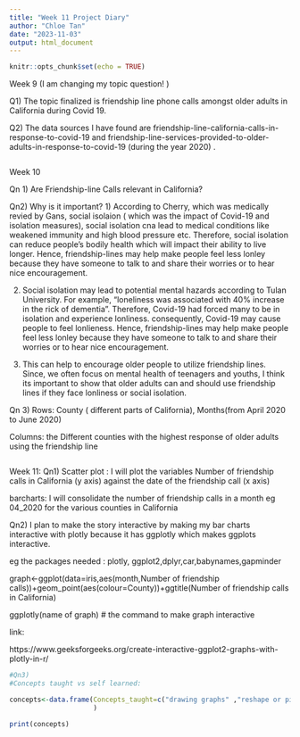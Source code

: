 ---
title: "Week 11 Project Diary"
author: "Chloe Tan"
date: "2023-11-03"
output: html_document
---

```{r setup, include=FALSE}
knitr::opts_chunk$set(echo = TRUE)
```

Week 9 (I am changing my topic question! )

Q1) The topic finalized is friendship line phone calls amongst older adults in California during Covid 19.

Q2) The data sources I have found are friendship-line-california-calls-in-response-to-covid-19 and friendship-line-services-provided-to-older-adults-in-response-to-covid-19 (during the year 2020) . 

```{r}

```
Week 10

Qn 1) Are Friendship-line Calls relevant in California? 

Qn2) Why is it important? 
1) According to Cherry, which was medically revied by Gans, social isolaion ( which was the impact of Covid-19 and isolation measures), social isolation cna lead to medical conditions like weakened immunity and high blood pressure etc. Therefore, social isolation can reduce people's bodily health which will impact their ability to live longer. Hence, friendship-lines may help make people feel less lonley because they have someone to talk to and share their worries or to hear nice encouragement. 

2) Social isolation may lead to potential mental hazards according to Tulan University. For example, "loneliness was associated with 40% increase in the rick of dementia". Therefore, Covid-19 had forced many to be in isolation and experience lonliness. consequently, Covid-19 may cause people to feel lonlieness. Hence, friendship-lines may help make people feel less lonley because they have someone to talk to and share their worries or to hear nice encouragement. 

3) This can help to encourage older people to utilize friendship lines. Since, we often focus on mental health of teenagers and youths, I think its important to show that older adults can and should use friendship lines if they face lonliness or social isolation. 

Qn 3) 
Rows: County ( different parts of California), Months(from April 2020 to June 2020)

Columns: the Different counties with the highest response of older adults using the friendship line
```{r}

```
Week 11: 
Qn1) 
Scatter plot : 
I will plot the variables Number of friendship calls in California (y axis) against the date of the friendship call (x axis)

barcharts: 
I will consolidate the number of friendship calls in a month eg 04_2020 for the various counties in California

Qn2) 
I plan to make the story interactive by making my bar charts interactive with plotly because it has ggplotly which makes ggplots interactive. 

eg the packages needed : plotly, ggplot2,dplyr,car,babynames,gapminder

graph<-ggplot(data=iris,aes(month,Number of friendship calls))+geom_point(aes(colour=County))+ggtitle(Number of friendship calls in California)

ggplotly(name of graph) # the command to make graph interactive

link:

https://www.geeksforgeeks.org/create-interactive-ggplot2-graphs-with-plotly-in-r/ 


```{r}

#Qn3) 
#Concepts taught vs self learned: 

concepts<-data.frame(Concepts_taught=c("drawing graphs" ,"reshape or picking up  data","insert photos"),weeks=c("7","4","1"),Self_learned=c("nil","nil","nil")
                     )

print(concepts)

```


```{r, echo=FALSE}

```


